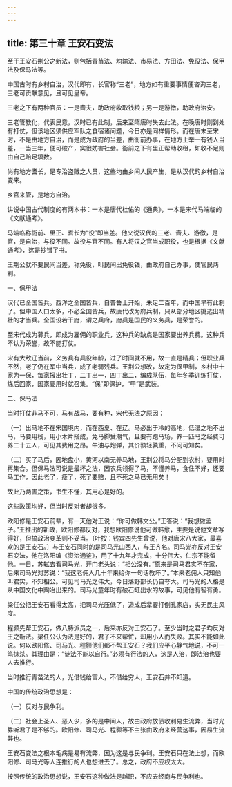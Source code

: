 ```yaml
---
---
---
```

title: 第三十章 王安石变法
---



至于王安石荆公之新法，则包括青苗法、均输法、市易法、方田法、免役法、保甲法及保马法等。

中国古时有乡村自治，汉代即有，长官称“三老”，地方如有重要事情便咨询三老，三老可贡献意见，且可见皇帝。

三老之下有两种官员：一是啬夫，助政府收取钱粮；另一是游徼，助政府治安。

三老管教化，代表民意，汉时已有此制，后来至隋唐时失去此法。在晚唐时则到处有打仗，但该地区须供应军队之食宿诸问题，今日亦是同样情形。而在唐末至宋时，不是由地方自治，而是成为政府的当差，由衙前办事，在地方上举一有钱人当差，一当三年，便可破产，实很妨害社会。衙前之下有里正帮助收租，如收不足则由自己赔足填数。

尚有地方耆长，是专治盗贼之人员，这些均由乡间人民产生，是从汉代的乡村自治变来。

乡官来管，是地方自治。

讲说中国古代制度的有两本书：一本是唐代杜佑的《通典》，一本是宋代马端临的《文献通考》。

马端临称衙前、里正、耆长为“役”即当差。他又说汉代的三老、啬夫、游徼，是官，是自治，与役不同。故役与官不同。有人将汉之官当成职役，也是根据《文献通考》，这是抄错了书。

王荆公就不要民间当差，称免役，叫民间出免役钱，由政府自己办事，使官民两利。

一、保甲法

汉代已全国皆兵。西洋之全国皆兵，自普鲁士开始，未足二百年，而中国早有此制了。但中国人口太多，不必全国皆兵，故唐代改为府兵制，只从部分地区挑选出精壮的才当兵。全国设若干府，谓之兵府，府兵是国民的义务兵，是荣誉的。

至宋代成为募兵，即成为雇佣的职业兵，这种兵的缺点是国家要出养兵费。这种兵不认为荣誉，故不能打仗。

宋有大敌辽当前，义务兵有兵役年龄，过了时间就不用，故一直是精兵；但职业兵不然，老了仍在军中当兵，成了老弱残兵。王荆公想改，故定为保甲制，乡村中十家为一保，每家报出壮丁，二丁出一，四丁出二，编成队伍，每年冬季训练打仗，练后回家，国家要用时就召集。“保”即保护，“甲”是武装。

二、保马法

当时打仗非马不可，马有战马，要有种，宋代无法之原因：

（一）出马地不在宋国境内，而在西夏、在辽。马必出于冷的高地，低湿之地不出马，马要用栈，用小木片搭成，免马脚受潮气，且要有跑马场，养一匹马之经费可养二十五人，可见其费用之昂。牛油与炮弹，其价孰轻孰重，不问可知矣。

（二）买了马后，因地盘小，黄河以南无养马地，王荆公将马分配到农村，要用时再集合。但保马法可说是最坏之法，因农兵领得了马，不懂养马，食住不好，还要马工作，因此老了，瘦了，死了要赔，且不死之马已无用矣！

故此乃两害之策，书生不懂，其用心是好的。

这些政策均好，但当时反对者却很多。

欧阳修是王安石前辈，有一天他对王说：“你可做韩文公。”王答说：“我想做孟子。”王推出的新政，欧阳修都反对，我想欧阳修说他可做韩愈，主要是说他文章写得好，但搞政治变革则不妥当。〔叶按：钱宾四先生曾说，他对唐宋八大家，最喜欢的是王安石。〕与王安石同时的是司马光山西人，与王齐名。司马光亦反对王安石变法，他在洛阳编《资治通鉴》，用了十九年才完成，十分伟大。仁宗不能留他。一日，苏轼去看司马光，开门老头说：“相公没有。”原来是司马君实不在家，后来司马光对苏说：“我这老佣人几十年来给你一句话教坏了。”本来老佣人只知他叫君实，不知相公。可见司马光之伟大，今日落野部长仍自夸大。司马光的人格是从中国文化中陶冶出来的。司马光童年时有破石缸出水的故事，可见他有智有勇。

梁任公把王安石看得太高，把司马光压低了，造成后辈要打倒孔家店，实无民主风度。

程颢先帮王安石，做八特派员之一，后来亦反对王安石了。至少当时之君子均反对王之新法。梁任公认为法是好的，君子不来帮忙，却用小人而失败。其实不能如此说。何以欧阳修、司马光、程颢他们都不帮王安石？我们应平心静气地说，不可一笔抹杀。其理由是：“徒法不能以自行。”必须有行法的人，这是人治，即法治也要人去推行。

当时推行青苗法的人，光借钱给富人，不借给穷人，王安石并不知道。

中国的传统政治思想是：

（一）反对与民争利。

（二）社会上圣人、恶人少，多的是中间人，故由政府放债收利易生流弊，当时光靠听君子是不够的。欧阳修、司马光、程颢等不主张由政府来经营这事，因易生流弊也。

王安石变法之根本毛病是易有流弊，因为这是与民争利。王安石只在法上想，而欧阳修、司马光等人连推行的人也想进去了。总之，政府不应权太大。

按照传统的政治思想说，王安石这种做法是越职，不应去经商与民争利也。